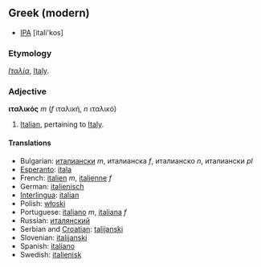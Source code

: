 ==Greek (modern)==
*[[IPA]] [itali'kos]
=== Etymology ===
''[[Ιταλία]]'', [[Italy]].

===Adjective===
'''ιταλικός''' ''m'' (''f'' ιταλική, ''n'' ιταλικό)

#[[Italian]], pertaining to [[Italy]].

==== Translations ====
*Bulgarian: [[италиански]] ''m'', италианска ''f'', италианско ''n'', италиански ''pl''
*[[Esperanto]]: [[itala]]
*French: [[italien]] ''m'', [[italienne]] ''f''
*German: [[italienisch]]
*[[Interlingua]]: [[italian]]
*Polish: [[włoski]]
*Portuguese: [[italiano]] ''m'', [[italiana]] ''f''
*Russian: [[италянский]]
*Serbian and [[Croatian]]: [[talijanski]]
*Slovenian: [[italijanski]]
*Spanish: [[italiano]]
*Swedish: [[italienisk]]